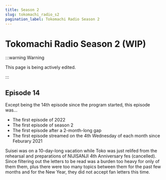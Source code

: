 ```yaml
---
title: Season 2
slug: tokomachi_radio_s2
pagination_label: Tokomachi Radio Season 2
---
```



# Tokomachi Radio Season 2 (WIP)

:::warning Warning

This page is being actively edited.

:::

## Episode 14

<Date D="2022-01-26" />

> <YTLink Id="a4GYz0rcqyM" />

Except being the 14th episode since the program started, this episode was...

- The first episode of 2022
- The first episode of season 2
- The first episode after a 2-month-long gap
- The first episode streamed on the 4th Wednesday of each month since Feburary 2021

Suisei was on a 10-day-long vacation while Toko was just relifed from the rehearsal and preparations of NIJISANJI 4th Anniversary fes (cancelled). Since filtering out the letters to be read was a burden too heavy for only of them them, plus there were too many topics between them for the past few months and for the New Year, they did not accept fan letters this time.
